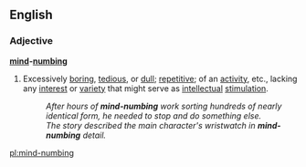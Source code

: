 ==English==

===Adjective===
'''[[mind]]-[[numbing]]'''
# {{idiom}} Excessively [[boring]], [[tedious]], or [[dull]]; [[repetitive]]; of an [[activity]], etc., lacking any [[interest]] or [[variety]] that might serve as [[intellectual]] [[stimulation]]. 
#:''After hours of '''mind-numbing''' work sorting hundreds of nearly identical form, he needed to stop and do something else.''
#:''The story described the main character's wristwatch in '''mind-numbing''' detail.''

[[pl:mind-numbing]]